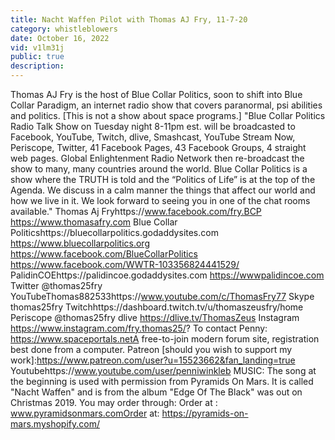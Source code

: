 ```yaml
---
title: Nacht Waffen Pilot with Thomas AJ Fry, 11-7-20
category: whistleblowers
date: October 16, 2022
vid: v1lm31j
public: true
description:
---
```

Thomas AJ Fry is the host of Blue Collar Politics, soon to shift into Blue Collar Paradigm, an internet radio show that covers paranormal, psi abilities and politics. [This is not a show about space programs.]
"Blue Collar Politics Radio Talk Show on Tuesday night 8-11pm est. will be broadcasted to Facebook, YouTube, Twitch, dlive, Smashcast, YouTube Stream Now, Periscope, Twitter, 41 Facebook Pages, 43 Facebook Groups, 4 straight web pages. Global Enlightenment Radio Network then re-broadcast the show to many, many countries around the world. Blue Collar Politics is a show where the TRUTH is told and the “Politics of Life” is at the top of the Agenda. We discuss in a calm manner the things that affect our world and how we live in it. We look forward to seeing you in one of the chat rooms available."
Thomas Aj Fryhttps://www.facebook.com/fry.BCP
https://www.thomasafry.com
Blue Collar Politicshttps://bluecollarpolitics.godaddysites.com
https://www.bluecollarpolitics.org
https://www.facebook.com/BlueCollarPolitics
https://www.facebook.com/WWTR-103356824441529/
PalidinCOEhttps://palidincoe.godaddysites.com
https://wwwpalidincoe.com
Twitter @thomas25fry
YouTubeThomas882533https://www.youtube.com/c/ThomasFry77
Skype thomas25fry
Twitchhttps://dashboard.twitch.tv/u/thomaszeusfry/home
Periscope @thomas25fry
dlive https://dlive.tv/ThomasZeus
Instagram https://www.instagram.com/fry.thomas25/?
To contact Penny:
https://www.spaceportals.net​​​​A free-to-join modern forum site, registration best done from a computer.
Patreon [should you wish to support my work]:https://www.patreon.com/user?u=15523662&fan_landing=true
Youtubehttps://www.youtube.com/user/penniwinkleb
MUSIC:
The song at the beginning is used with permission from Pyramids On Mars.
It is called "Nacht Waffen" and is from the album "Edge Of The Black" was out on Christmas 2019.
You may order through:
Order at : www.pyramidsonmars.comOrder at: https://pyramids-on-mars.myshopify.com/

